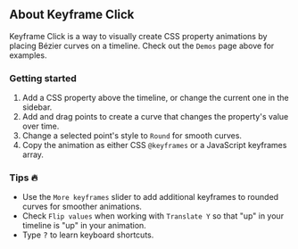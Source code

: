 ## About Keyframe Click

Keyframe Click is a way to visually create CSS property animations by placing Bézier curves on a
timeline. Check out the `Demos` page above for examples.

### Getting started

1. Add a CSS property above the timeline, or change the current one in the sidebar.
2. Add and drag points to create a curve that changes the property's value over time.
3. Change a selected point's style to `Round` for smooth curves.
4. Copy the animation as either CSS `@keyframes` or a JavaScript keyframes array.

### Tips 🔥

- Use the `More keyframes` slider to add additional keyframes to rounded curves for smoother
  animations.
- Check `Flip values` when working with `Translate Y` so that "up" in your timeline is "up" in your
  animation.
- Type <kbd>?</kbd> to learn keyboard shortcuts.
